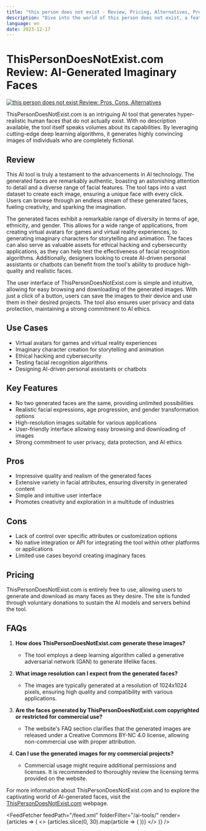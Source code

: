 ```yaml
---
title: "this person does not exist - Review, Pricing, Alternatives, Pros & Cons"
description: "Dive into the world of this person does not exist, a feature-rich AI tool. Learn about its features, pricing, and how it's making an impact. Don't miss out!"
language: en
date: 2023-12-17
---
```

        
# ThisPersonDoesNotExist.com Review: AI-Generated Imaginary Faces


<BlogHeader />


[![this person does not exist Review: Pros, Cons, Alternatives](/ai-tools/this-person-does-not-exist.png)](https://thispersondoesnotexist.com/)



ThisPersonDoesNotExist.com is an intriguing AI tool that generates hyper-realistic human faces that do not actually exist. With no description available, the tool itself speaks volumes about its capabilities. By leveraging cutting-edge deep learning algorithms, it generates highly convincing images of individuals who are completely fictional.

## Review

This AI tool is truly a testament to the advancements in AI technology. The generated faces are remarkably authentic, boasting an astonishing attention to detail and a diverse range of facial features. The tool taps into a vast dataset to create each image, ensuring a unique face with every click. Users can browse through an endless stream of these generated faces, fueling creativity, and sparking the imagination.

The generated faces exhibit a remarkable range of diversity in terms of age, ethnicity, and gender. This allows for a wide range of applications, from creating virtual avatars for games and virtual reality experiences, to generating imaginary characters for storytelling and animation. The faces can also serve as valuable assets for ethical hacking and cybersecurity applications, as they can help test the effectiveness of facial recognition algorithms. Additionally, designers looking to create AI-driven personal assistants or chatbots can benefit from the tool's ability to produce high-quality and realistic faces.

The user interface of ThisPersonDoesNotExist.com is simple and intuitive, allowing for easy browsing and downloading of the generated images. With just a click of a button, users can save the images to their device and use them in their desired projects. The tool also ensures user privacy and data protection, maintaining a strong commitment to AI ethics.

## Use Cases

- Virtual avatars for games and virtual reality experiences
- Imaginary character creation for storytelling and animation
- Ethical hacking and cybersecurity
- Testing facial recognition algorithms
- Designing AI-driven personal assistants or chatbots

## Key Features

- No two generated faces are the same, providing unlimited possibilities
- Realistic facial expressions, age progression, and gender transformation options
- High-resolution images suitable for various applications 
- User-friendly interface allowing easy browsing and downloading of images
- Strong commitment to user privacy, data protection, and AI ethics

## Pros
- Impressive quality and realism of the generated faces
- Extensive variety in facial attributes, ensuring diversity in generated content
- Simple and intuitive user interface 
- Promotes creativity and exploration in a multitude of industries

## Cons
- Lack of control over specific attributes or customization options
- No native integration or API for integrating the tool within other platforms or applications
- Limited use cases beyond creating imaginary faces

## Pricing

ThisPersonDoesNotExist.com is entirely free to use, allowing users to generate and download as many faces as they desire. The site is funded through voluntary donations to sustain the AI models and servers behind the tool.

## FAQs

1. **How does ThisPersonDoesNotExist.com generate these images?**
   - The tool employs a deep learning algorithm called a generative adversarial network (GAN) to generate lifelike faces.

2. **What image resolution can I expect from the generated faces?**
   - The images are typically generated at a resolution of 1024x1024 pixels, ensuring high quality and compatibility with various applications.

3. **Are the faces generated by ThisPersonDoesNotExist.com copyrighted or restricted for commercial use?**
   - The website's FAQ section clarifies that the generated images are released under a Creative Commons BY-NC 4.0 license, allowing non-commercial use with proper attribution.

4. **Can I use the generated images for my commercial projects?**
   - Commercial usage might require additional permissions and licenses. It is recommended to thoroughly review the licensing terms provided on the website.

For more information about ThisPersonDoesNotExist.com and to explore the captivating world of AI-generated faces, visit the [ThisPersonDoesNotExist.com](https://thispersondoesnotexist.com/) webpage.


<AdComponent />


<FeedFetcher feedPath="/feed.xml" folderFilter="/ai-tools/" render={articles => (
    <>
        <Cards>
            {articles.slice(0, 30).map(article => (
                <Card key={article.link} title={article.title} href={article.link} />
            ))}
        </Cards>
    </>
)} />

